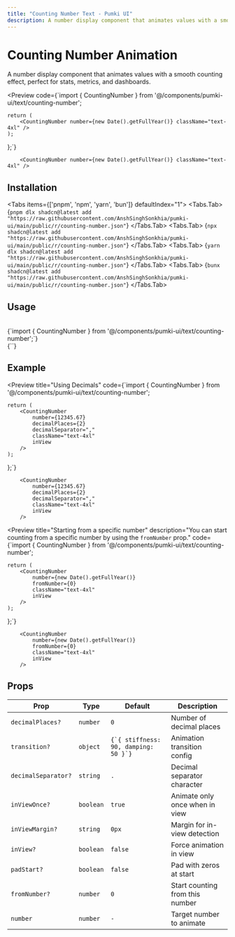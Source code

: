 ```yaml
---
title: "Counting Number Text - Pumki UI"
description: A number display component that animates values with a smooth counting effect, perfect for stats, metrics, and dashboards.
---
```



# Counting Number Animation

A number display component that animates values with a smooth counting effect, perfect for stats, metrics, and dashboards.

<Preview
  code={`import { CountingNumber } from '@/components/pumki-ui/text/counting-number';

    return (
        <CountingNumber number={new Date().getFullYear()} className="text-4xl" />
    );
};`}
>
        <CountingNumber number={new Date().getFullYear()} className="text-4xl" />

</Preview>

## Installation

<Tabs items={['pnpm', 'npm', 'yarn', 'bun']} defaultIndex="1">
  <Tabs.Tab>
    <CodeBlock language="bash">
      {`pnpm dlx shadcn@latest add "https://raw.githubusercontent.com/AnshSinghSonkhia/pumki-ui/main/public/r/counting-number.json"`}
    </CodeBlock>
  </Tabs.Tab>
  <Tabs.Tab>
    <CodeBlock language="bash">
      {`npx shadcn@latest add "https://raw.githubusercontent.com/AnshSinghSonkhia/pumki-ui/main/public/r/counting-number.json"`}
    </CodeBlock>
  </Tabs.Tab>
  <Tabs.Tab>
    <CodeBlock language="bash">
      {`yarn dlx shadcn@latest add "https://raw.githubusercontent.com/AnshSinghSonkhia/pumki-ui/main/public/r/counting-number.json"`}
    </CodeBlock>
  </Tabs.Tab>
  <Tabs.Tab>
    <CodeBlock language="bash">
      {`bunx shadcn@latest add "https://raw.githubusercontent.com/AnshSinghSonkhia/pumki-ui/main/public/r/counting-number.json"`}
    </CodeBlock>
  </Tabs.Tab>
</Tabs>

## Usage

<br/>

<CodeBlock language="typescript">
    {`import { CountingNumber } from '@/components/pumki-ui/text/counting-number';`}
</CodeBlock>

<br/>

<CodeBlock language="typescript">
    {`<CountingNumber number={5555} />`}
</CodeBlock>

## Example

<Preview
  title="Using Decimals"
  code={`import { CountingNumber } from '@/components/pumki-ui/text/counting-number';

    return (
        <CountingNumber
            number={12345.67}
            decimalPlaces={2}
            decimalSeparator=","
            className="text-4xl"
            inView
        />
    );
};`}
>
        <CountingNumber
            number={12345.67}
            decimalPlaces={2}
            decimalSeparator=","
            className="text-4xl"
            inView
        />

</Preview>

<Preview
  title="Starting from a specific number"
  description="You can start counting from a specific number by using the `fromNumber` prop."
  code={`import { CountingNumber } from '@/components/pumki-ui/text/counting-number';

    return (
        <CountingNumber
            number={new Date().getFullYear()}
            fromNumber={0}
            className="text-4xl"
            inView
        />
    );
};`}
>
        <CountingNumber
            number={new Date().getFullYear()}
            fromNumber={0}
            className="text-4xl"
            inView
        />

</Preview>

## Props


<PumkiTableStyles />

<PumkiTable>
  <table className="pumki-table">
    <thead>
      <tr>
        <th>Prop</th>
        <th>Type</th>
        <th>Default</th>
        <th>Description</th>
      </tr>
    </thead>
    <tbody>
      <tr>
        <td><code>decimalPlaces?</code></td>
        <td><code>number</code></td>
        <td><code>0</code></td>
        <td>Number of decimal places</td>
      </tr>
      <tr>
        <td><code>transition?</code></td>
        <td><code>object</code></td>
        <td><code>{`{ stiffness: 90, damping: 50 }`}</code></td>
        <td>Animation transition config</td>
      </tr>
      <tr>
        <td><code>decimalSeparator?</code></td>
        <td><code>string</code></td>
        <td><code>.</code></td>
        <td>Decimal separator character</td>
      </tr>
      <tr>
        <td><code>inViewOnce?</code></td>
        <td><code>boolean</code></td>
        <td><code>true</code></td>
        <td>Animate only once when in view</td>
      </tr>
      <tr>
        <td><code>inViewMargin?</code></td>
        <td><code>string</code></td>
        <td><code>0px</code></td>
        <td>Margin for in-view detection</td>
      </tr>
      <tr>
        <td><code>inView?</code></td>
        <td><code>boolean</code></td>
        <td><code>false</code></td>
        <td>Force animation in view</td>
      </tr>
      <tr>
        <td><code>padStart?</code></td>
        <td><code>boolean</code></td>
        <td><code>false</code></td>
        <td>Pad with zeros at start</td>
      </tr>
      <tr>
        <td><code>fromNumber?</code></td>
        <td><code>number</code></td>
        <td><code>0</code></td>
        <td>Start counting from this number</td>
      </tr>
      <tr>
        <td><code>number</code></td>
        <td><code>number</code></td>
        <td><code>-</code></td>
        <td>Target number to animate</td>
      </tr>
    </tbody>
  </table>
</PumkiTable>
